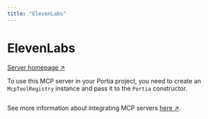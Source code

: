 ```yaml
---
title: "ElevenLabs"
---
```

<!-- WARNING: This file is auto-generated by generate_tool_docs.py. Do not edit manually. -->


# ElevenLabs

[Server homepage ↗](https://github.com/elevenlabs/elevenlabs-mcp)

To use this MCP server in your Portia project, you need to create an `McpToolRegistry` instance and pass it to the `Portia` constructor.

```python

```

See more information about integrating MCP servers [here ↗](/mcp-servers).

